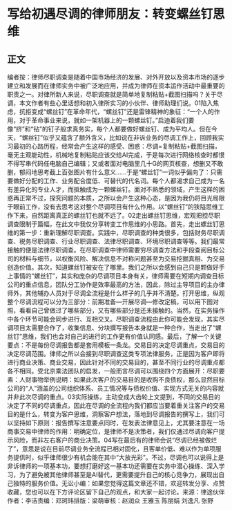 # 写给初遇尽调的律师朋友：转变螺丝钉思维
## 正文
编者按：律师尽职调查是随着中国市场经济的发展、对外开放以及资本市场的逐步建立和发展而在律师实务中被广泛地应用，并成为律师在资本运作活动中最重要的职责之一。对律所新人来说，尽职调查就是简单地复制粘贴+截图扫描吗？关于尽调，本文作者有些心里话想和初入律所实习的小伙伴、律师助理们说。01陷入焦虑，抗拒变成“螺丝钉”在革命年代，“螺丝钉”还是雷锋精神的象征：“一个人的作用，对于革命事业来说，就如一架机器上的一颗螺丝钉。”启迪着我们要像“挤”和“钻”的钉子般求真务实，每个人都要做好螺丝钉、成为平均人。但在今天，“螺丝钉”似乎又蕴含了额外含义，比如说在非诉业务的尽调工作上，回顾我实习最初的心路历程，经常会产生这样的感受、困惑：尽调=复制粘贴+截图扫描，毫无主观能动性，机械地复制粘贴应该交给AI完成，于是每次进行网络核查时都恨不得写串代码任电脑自己编辑；又或者面对电脑里几十G的网页核查，想删又不敢删，郁闷地思考截上百张图片有什么意义……于是“螺丝钉”一词似乎偏向了：只需要做好分配的工作、业务配合度低、可替代的代名词。每个人都渴求自己成为一名有差异化的专业人才，而抵触成为一颗螺丝钉。面对不熟悉的领域，产生这样的困惑再正常不过，探究问题的本质，之所以会产生这种心态，是因为我仍将目光局限于眼前工作，没有去思考这对整个尽调项目有什么作用。以“螺丝钉”的狭隘思维工作下来，自然距离真正的螺丝钉也就不远了。02走出螺丝钉思维，宏观把控尽职调查限制于篇幅，在此文中我仅分享转变工作思维的小思路。首先，走出螺丝钉思维的第一步：重新理解尽职调查。实践中，尽职调查的种类很多，包括财务尽职调查、税务尽职调查、行业尽职调查、法律尽职调查、环境尽职调查等等。我们最常接触的便是法律尽职调查。在尽职调查中律师需要穷尽调查方法和手段查阅目标公司的材料与细节，以权衡风险、解决信息不对称问题甚至为交易挖掘真相、为交易创造价值。其次，知道螺丝钉被安在了哪里。我们之所以会感到自己只是颗做好手上事情的“螺丝钉”，其实和庞杂的尽调项目本身有关，律师需要在短期内调查目标公司的重点信息，团队分工协作是效率最高的方法，因此，除过主导项目的主办律师外，其他辅办人员对于尽调全流程是什么样子的几乎并不清楚。打开思维，纵观整个尽调流程可以分为三部分：前期准备—开展尽调—修改定稿，可以用下图对照，看看自己曾做过了哪些部分，又有哪些部分是还未接触的。当然，在实务操作中各个环节可能会同步进行、互相交叉。尽职调查流程由此你可能会发现，其实尽调项目太需要合作了，收集信息、分块撰写报告本身就是一种合作，当走出了“螺丝钉”思维，我们也会对自己的进行的工作更有价值认同感。最后，了解一个关键要点：不是每份尽调报告都是套用模板一条龙。交易目的决定尽调重点，交易目的决定尽调范围。律师之所以会接到尽职调查这类专项法律服务，正是因为客户即将进行商业决策、商业交易，因此针对不同的交易目的，甚至不同行业的尽调重点都各不相同。受北京乘法团队的启发，一般而言尽调可以围绕四个方面展开：尽职要素：人财事物举例说明：如果此次客户的交易目的是收购不良债权，那么显然目标公司的“人”涵盖的公司组织体系、员工情况等与债权价值、实现方式无关的内容就并非此次尽调的重点。03实际操练，主动变成大齿轮上文提到，不同的交易目的决定了不同的尽调重点，因此在尽调的全流程内我们都应当要着重关注客户的交易目的是什么，转变为客户思维，洞察客户想法，落地到尽调报告的撰写上，我们可以坚持如下原则：报告撰写注意要点同时，在发表法律意见上，尤其要注意在一场商事交易中律师的作用：明确定位，是律师不是决策者，我们仅通过尽调向客户提示风险，而非左右客户的商业决策。04写在最后有的律师会说“尽调已经被做烂了”，意思是说在目前尽调业务全流程已相对固化，且客单价低、难以作为单项服务提供时，似乎律师很少有机会能在其中“大放光彩”。不过，尽调也可以说得上是非诉律师的一项基本功，要想打磨好这一基本功还需要在实务中潜心操练、深入学习，为了避免被其他律师甚至是AI替代，更需要提升自己的核心竞争力，展现出自己独特的服务价值。无讼小编：如果您觉得这篇文章还不错，欢迎转发分享、点赞收藏，您也可以在下方评论区留下自己的观点，和大家一起讨论。来源：律途伙伴作者：李洁责编：邓珂玮排版：梁萌审核：赵润众 王雅玉 陈丽娟 刘逸凡 张野